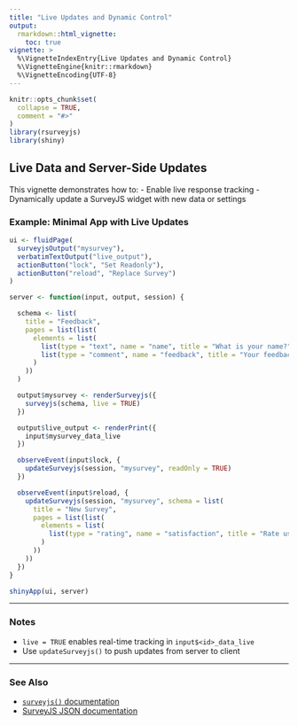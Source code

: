```yaml
---
title: "Live Updates and Dynamic Control"
output: 
  rmarkdown::html_vignette:
    toc: true
vignette: >
  %\VignetteIndexEntry{Live Updates and Dynamic Control}
  %\VignetteEngine{knitr::rmarkdown}
  %\VignetteEncoding{UTF-8}
---
```



```r
knitr::opts_chunk$set(
  collapse = TRUE,
  comment = "#>"
)
library(rsurveyjs)
library(shiny)
```

## Live Data and Server-Side Updates

This vignette demonstrates how to:
- Enable live response tracking
- Dynamically update a SurveyJS widget with new data or settings

### Example: Minimal App with Live Updates

```r
ui <- fluidPage(
  surveyjsOutput("mysurvey"),
  verbatimTextOutput("live_output"),
  actionButton("lock", "Set Readonly"),
  actionButton("reload", "Replace Survey")
)

server <- function(input, output, session) {

  schema <- list(
    title = "Feedback",
    pages = list(list(
      elements = list(
        list(type = "text", name = "name", title = "What is your name?"),
        list(type = "comment", name = "feedback", title = "Your feedback")
      )
    ))
  )

  output$mysurvey <- renderSurveyjs({
    surveyjs(schema, live = TRUE)
  })

  output$live_output <- renderPrint({
    input$mysurvey_data_live
  })

  observeEvent(input$lock, {
    updateSurveyjs(session, "mysurvey", readOnly = TRUE)
  })

  observeEvent(input$reload, {
    updateSurveyjs(session, "mysurvey", schema = list(
      title = "New Survey",
      pages = list(list(
        elements = list(
          list(type = "rating", name = "satisfaction", title = "Rate us")
        )
      ))
    ))
  })
}

shinyApp(ui, server)
```

---

### Notes

- `live = TRUE` enables real-time tracking in `input$<id>_data_live`
- Use `updateSurveyjs()` to push updates from server to client

---

### See Also

- [`surveyjs()` documentation](../reference/surveyjs.html)
- [SurveyJS JSON documentation](https://surveyjs.io/form-library/documentation/json-configuration)
